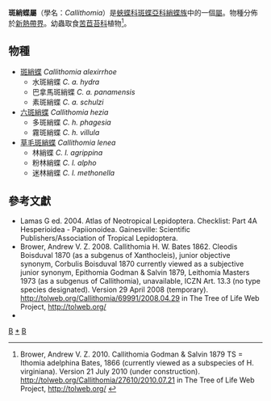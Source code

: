 {{NoteTA|G1=Butterfly}}
{{Automatic Taxobox
| taxon = Callithomia
| authority = Bates, 1862
| image = Callithomia lenea agrippina.JPG
| image_caption = 草毛斑綃蝶(林綃蝶)<br />''Callithomia lenea agrippina''♂
| type_species = [[斑綃蝶|斑綃蝶]]<br />''Callithomia alexirrhoe''
| type_species_authority = Bates, 1862
| subdivision_ranks = 物種
| subdivision = 共3種，詳見正文。
| synonyms =
* ''Cleodis'' <small>Boisduval 1870</small>
* ''Corbulis'' <small>Boisduval 1870</small>
* 林綃蝶屬 ''Epithomia'' <small>Godman & Salvin 1879</small>
* ''Leithomia'' <small>Masters 1973</small>
}}

'''斑綃蝶屬'''（學名：''Callithomia''）是[[蛺蝶科|蛺蝶科]][[斑蝶亞科|斑蝶亞科]][[綃蝶族|綃蝶族]]中的一個[[屬_(生物)|屬]]。物種分佈於[[新熱帶界|新熱帶界]]。幼蟲取食[[苦苣苔科|苦苣苔科]]植物<ref>Brower, Andrew V. Z. 2010. Callithomia Godman & Salvin 1879 TS = Ithomia adelphina Bates, 1866 (currently viewed as a subspecies of H. virginiana). Version 21 July 2010 (under construction). http://tolweb.org/Callithomia/27610/2010.07.21 {{Wayback|url=http://tolweb.org/Callithomia/27610/2010.07.21 |date=20190919123837 }} in The Tree of Life Web Project, http://tolweb.org/ {{Wayback|url=http://tolweb.org/ |date=20110515100516 }}</ref>。

== 物種 ==
* [[斑綃蝶|斑綃蝶]] ''Callithomia alexirrhoe''
** 水斑綃蝶 ''C. a. hydra''
** 巴拿馬斑綃蝶 ''C. a. panamensis''
** 素斑綃蝶 ''C. a. schulzi''
* [[六斑綃蝶|六斑綃蝶]] ''Callithomia hezia''
** 多斑綃蝶 ''C. h. phagesia''
** 霧斑綃蝶 ''C. h. villula''
* [[草毛斑綃蝶|草毛斑綃蝶]] ''Callithomia lenea''
** 林綃蝶 ''C. l. agrippina''
** 粉林綃蝶 ''C. l. alpho''
** 迷林綃蝶 ''C. l. methonella''

== 參考文獻 ==
{{reflist}}
* Lamas G ed. 2004. Atlas of Neotropical Lepidoptera. Checklist: Part 4A Hesperioidea - Papiionoidea. Gainesville: Scientific Publishers/Association of Tropical Lepidoptera.
* Brower, Andrew V. Z. 2008. Callithomia H. W. Bates 1862. Cleodis Boisduval 1870 (as a subgenus of Xanthocleis), junior objective synonym, Corbulis Boisduval 1870 currently viewed as a subjective junior synonym, Epithomia Godman & Salvin 1879, Leithomia Masters 1973 (as a subgenus of Callithomia), unavailable, ICZN Art. 13.3 (no type species designated). Version 29 April 2008 (temporary). http://tolweb.org/Callithomia/69991/2008.04.29 {{Wayback|url=http://tolweb.org/Callithomia/69991/2008.04.29 |date=20191130155357 }} in The Tree of Life Web Project, http://tolweb.org/ {{Wayback|url=http://tolweb.org/ |date=20110515100516 }}
* {{Cite book | author = 寿建新 周尧 李宇飞 | title = 世界蝴蝶分類名錄 | location = 中國 | publisher = 陝西科學技術出版社 | date = 2006-04-01 | ISBN = 9787536936768 | language= zh-hans }}

{{Commons category|Callithomia}}

{{斑蝶亞科}}
{{Taxonbar}}
[[Category:綃蝶族|B]]
[[Category:斑綃蝶屬|*]]
[[Category:_1862年描述的分类群|B]]